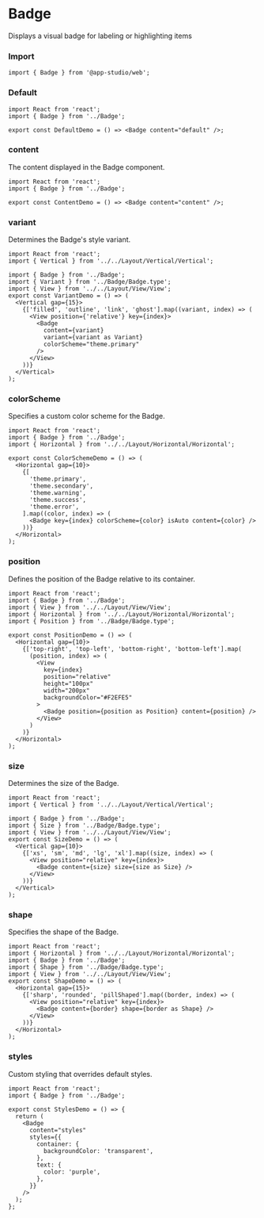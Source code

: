 # Badge

Displays a visual badge for labeling or highlighting items

### **Import**
  ```tsx
  import { Badge } from '@app-studio/web';
  ```

### **Default**
```tsx
import React from 'react';
import { Badge } from '../Badge';

export const DefaultDemo = () => <Badge content="default" />;

```

### **content**
The content displayed in the Badge component.

```tsx
import React from 'react';
import { Badge } from '../Badge';

export const ContentDemo = () => <Badge content="content" />;

```

### **variant**
Determines the Badge's style variant.

```tsx
import React from 'react';
import { Vertical } from '../../Layout/Vertical/Vertical';

import { Badge } from '../Badge';
import { Variant } from '../Badge/Badge.type';
import { View } from '../../Layout/View/View';
export const VariantDemo = () => (
  <Vertical gap={15}>
    {['filled', 'outline', 'link', 'ghost'].map((variant, index) => (
      <View position={'relative'} key={index}>
        <Badge
          content={variant}
          variant={variant as Variant}
          colorScheme="theme.primary"
        />
      </View>
    ))}
  </Vertical>
);

```

### **colorScheme**
Specifies a custom color scheme for the Badge.

```tsx
import React from 'react';
import { Badge } from '../Badge';
import { Horizontal } from '../../Layout/Horizontal/Horizontal';

export const ColorSchemeDemo = () => (
  <Horizontal gap={10}>
    {[
      'theme.primary',
      'theme.secondary',
      'theme.warning',
      'theme.success',
      'theme.error',
    ].map((color, index) => (
      <Badge key={index} colorScheme={color} isAuto content={color} />
    ))}
  </Horizontal>
);

```

### **position**
Defines the position of the Badge relative to its container.

```tsx
import React from 'react';
import { Badge } from '../Badge';
import { View } from '../../Layout/View/View';
import { Horizontal } from '../../Layout/Horizontal/Horizontal';
import { Position } from '../Badge/Badge.type';

export const PositionDemo = () => (
  <Horizontal gap={10}>
    {['top-right', 'top-left', 'bottom-right', 'bottom-left'].map(
      (position, index) => (
        <View
          key={index}
          position="relative"
          height="100px"
          width="200px"
          backgroundColor="#F2EFE5"
        >
          <Badge position={position as Position} content={position} />
        </View>
      )
    )}
  </Horizontal>
);

```

### **size**
Determines the size of the Badge.

```tsx
import React from 'react';
import { Vertical } from '../../Layout/Vertical/Vertical';

import { Badge } from '../Badge';
import { Size } from '../Badge/Badge.type';
import { View } from '../../Layout/View/View';
export const SizeDemo = () => (
  <Vertical gap={10}>
    {['xs', 'sm', 'md', 'lg', 'xl'].map((size, index) => (
      <View position="relative" key={index}>
        <Badge content={size} size={size as Size} />
      </View>
    ))}
  </Vertical>
);

```

### **shape**
Specifies the shape of the Badge.

```tsx
import React from 'react';
import { Horizontal } from '../../Layout/Horizontal/Horizontal';
import { Badge } from '../Badge';
import { Shape } from '../Badge/Badge.type';
import { View } from '../../Layout/View/View';
export const ShapeDemo = () => (
  <Horizontal gap={15}>
    {['sharp', 'rounded', 'pillShaped'].map((border, index) => (
      <View position="relative" key={index}>
        <Badge content={border} shape={border as Shape} />
      </View>
    ))}
  </Horizontal>
);

```

### **styles**
Custom styling that overrides default styles.

```tsx
import React from 'react';
import { Badge } from '../Badge';

export const StylesDemo = () => {
  return (
    <Badge
      content="styles"
      styles={{
        container: {
          backgroundColor: 'transparent',
        },
        text: {
          color: 'purple',
        },
      }}
    />
  );
};

```

